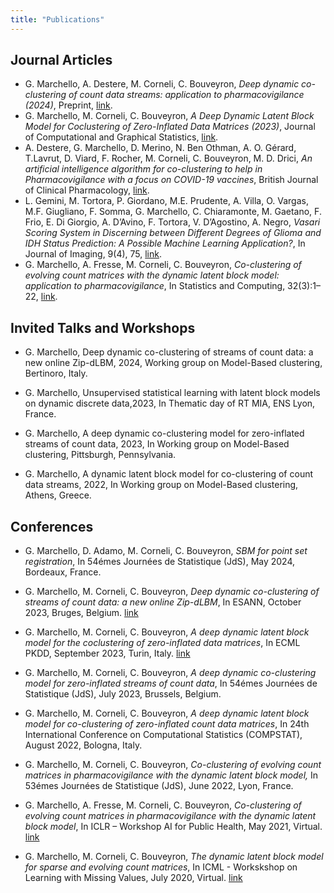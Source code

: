```yaml
---
title: "Publications"
---
```


## Journal Articles

-   G. Marchello, A. Destere, M. Corneli, C. Bouveyron, *Deep dynamic co-clustering of count data streams: application to pharmacovigilance (2024)*, Preprint, [link](https://hal.science/hal-04395096/).
-   G. Marchello, M. Corneli, C. Bouveyron, *A Deep Dynamic Latent Block Model for Coclustering of Zero-Inflated Data Matrices (2023)*, Journal of Computational and Graphical Statistics, [link](https://www.tandfonline.com/doi/abs/10.1080/10618600.2024.2319162).
-   A. Destere, G. Marchello, D. Merino, N. Ben Othman, A. O. Gérard, T.Lavrut, D. Viard, F. Rocher, M. Corneli, C. Bouveyron, M. D. Drici, *An artificial intelligence algorithm for co-clustering to help in Pharmacovigilance with a focus on COVID-19 vaccines*, British Journal of Clinical Pharmacology, [link](https://bpspubs.onlinelibrary.wiley.com/doi/full/10.1111/bcp.16012).
-   L. Gemini, M. Tortora, P. Giordano, M.E. Prudente, A. Villa, O. Vargas, M.F. Giugliano, F. Somma, G. Marchello, C. Chiaramonte, M. Gaetano, F. Frio, E. Di Giorgio, A. D’Avino, F. Tortora, V. D’Agostino, A. Negro, *Vasari Scoring System in Discerning between Different Degrees of Glioma and IDH Status Prediction: A Possible Machine Learning Application?*, In Journal of Imaging, 9(4), 75, [link](https://www.mdpi.com/2313-433X/9/4/75).
-   G. Marchello, A. Fresse, M. Corneli, C. Bouveyron, *Co-clustering of evolving count matrices with the dynamic latent block model: application to pharmacovigilance*, In Statistics and Computing, 32(3):1–22, [link](https://hal.science/hal-03146769/document).

## Invited Talks and Workshops

-   G. Marchello, Deep dynamic co-clustering of streams of count data: a new online Zip-dLBM, 2024, Working group on Model-Based clustering, Bertinoro, Italy.

-   G. Marchello, Unsupervised statistical learning with latent block models on dynamic discrete data,2023, In Thematic day of RT MIA, ENS Lyon, France.

-   G. Marchello, A deep dynamic co-clustering model for zero-inflated streams of count data, 2023, In Working group on Model-Based clustering, Pittsburgh, Pennsylvania.

-   G. Marchello, A dynamic latent block model for co-clustering of count data streams, 2022, In Working group on Model-Based clustering, Athens, Greece.

## Conferences

-   G. Marchello, D. Adamo, M. Corneli, C. Bouveyron, *SBM for point set registration*, In 54émes Journées de Statistique (JdS), May 2024, Bordeaux, France.

-   G. Marchello, M. Corneli, C. Bouveyron, *Deep dynamic co-clustering of streams of count data: a new online Zip-dLBM*, In ESANN, October 2023, Bruges, Belgium. [link](https://www.esann.org/sites/default/files/proceedings/2023/ES2023-86.pdf)

-   G. Marchello, M. Corneli, C. Bouveyron, *A deep dynamic latent block model for the coclustering of zero-inflated data matrices*, In ECML PKDD, September 2023, Turin, Italy. [link](https://hal.science/hal-04150292/file/sub_717.pdf)

-   G. Marchello, M. Corneli, C. Bouveyron, *A deep dynamic co-clustering model for zero-inflated streams of count data*, In 54émes Journées de Statistique (JdS), July 2023, Brussels, Belgium.

-   G. Marchello, M. Corneli, C. Bouveyron, *A deep dynamic latent block model for co-clustering of zero-inflated count data matrices*, In 24th International Conference on Computational Statistics (COMPSTAT), August 2022, Bologna, Italy.

-   G. Marchello, M. Corneli, C. Bouveyron, *Co-clustering of evolving count matrices in pharmacovigilance with the dynamic latent block model,* In 53émes Journées de Statistique (JdS), June 2022, Lyon, France.

-   G. Marchello, A. Fresse, M. Corneli, C. Bouveyron, *Co-clustering of evolving count matrices in pharmacovigilance with the dynamic latent block model*, In ICLR – Workshop AI for Public Health, May 2021, Virtual. [link](https://hal.science/hal-03184390/file/dLBM_ICLR.pdf)

-   G. Marchello, M. Corneli, C. Bouveyron, *The dynamic latent block model for sparse and evolving count matrices*, In ICML - Workskshop on Learning with Missing Values, July 2020, Virtual. [link](https://openreview.net/pdf?id=R-hlehDAkOu)
